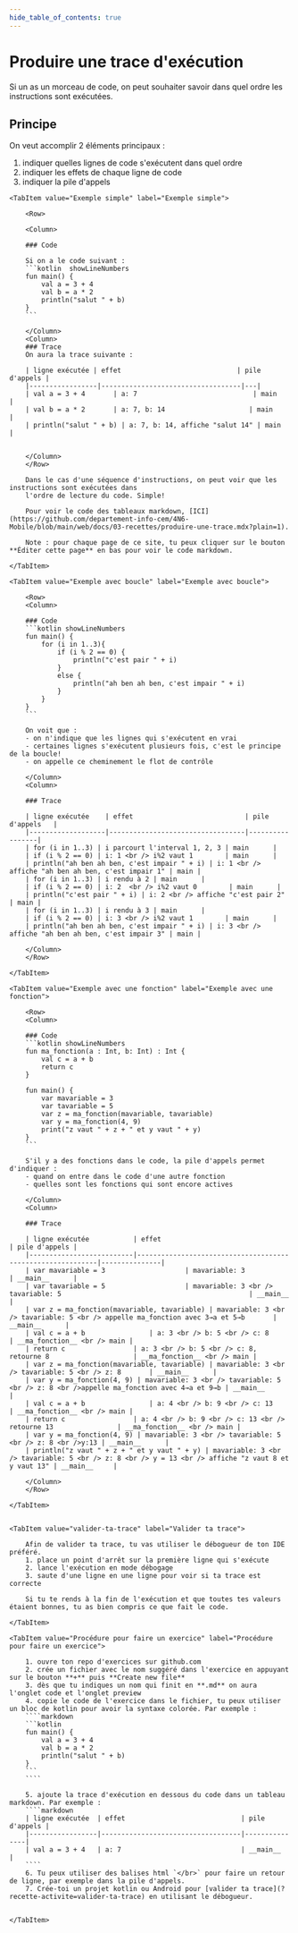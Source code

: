 ```yaml
---
hide_table_of_contents: true
---
```


# Produire une trace d'exécution

Si un as un morceau de code, on peut souhaiter savoir dans quel ordre les instructions sont exécutées.

## Principe

On veut accomplir 2 éléments principaux :
1. indiquer quelles lignes de code s'exécutent dans quel ordre
2. indiquer les effets de chaque ligne de code
3. indiquer la pile d'appels

<Tabs queryString="recette-activite">

    <TabItem value="Exemple simple" label="Exemple simple">

        <Row>

        <Column>

        ### Code

        Si on a le code suivant :
        ```kotlin  showLineNumbers
        fun main() {
            val a = 3 + 4
            val b = a * 2
            println("salut " + b)
        }
        ```

        </Column>
        <Column>
        ### Trace
        On aura la trace suivante :

        | ligne exécutée | effet                             | pile d'appels |
        |-----------------|-----------------------------------|---|
        | val a = 3 + 4       | a: 7                             | main          |
        | val b = a * 2       | a: 7, b: 14                     | main          |
        | println("salut " + b) | a: 7, b: 14, affiche "salut 14" | main          |


        </Column>
        </Row>

        Dans le cas d'une séquence d'instructions, on peut voir que les instructions sont exécutées dans
        l'ordre de lecture du code. Simple!

        Pour voir le code des tableaux markdown, [ICI](https://github.com/departement-info-cem/4N6-Mobile/blob/main/web/docs/03-recettes/produire-une-trace.mdx?plain=1).

        Note : pour chaque page de ce site, tu peux cliquer sur le bouton **Éditer cette page** en bas pour voir le code markdown.

    </TabItem>

    <TabItem value="Exemple avec boucle" label="Exemple avec boucle">

        <Row>
        <Column>

        ### Code
        ```kotlin showLineNumbers
        fun main() {
            for (i in 1..3){
                if (i % 2 == 0) {
                    println("c'est pair " + i)
                }
                else {
                    println("ah ben ah ben, c'est impair " + i)
                }
            }
        }
        ```

        On voit que :
        - on n'indique que les lignes qui s'exécutent en vrai
        - certaines lignes s'exécutent plusieurs fois, c'est le principe de la boucle!
        - on appelle ce cheminement le flot de contrôle

        </Column>
        <Column>

        ### Trace

        | ligne exécutée    | effet                            | pile d'appels   |
        |-------------------|----------------------------------|-----------------|
        | for (i in 1..3) | i parcourt l'interval 1, 2, 3 | main      |
        | if (i % 2 == 0) | i: 1 <br /> i%2 vaut 1        | main      |
        | println("ah ben ah ben, c'est impair " + i) | i: 1 <br /> affiche "ah ben ah ben, c'est impair 1" | main |
        | for (i in 1..3) | i rendu à 2 | main      |
        | if (i % 2 == 0) | i: 2  <br /> i%2 vaut 0        | main      |
        | println("c'est pair " + i) | i: 2 <br /> affiche "c'est pair 2" | main |
        | for (i in 1..3) | i rendu à 3 | main      |
        | if (i % 2 == 0) | i: 3 <br /> i%2 vaut 1        | main      |
        | println("ah ben ah ben, c'est impair " + i) | i: 3 <br /> affiche "ah ben ah ben, c'est impair 3" | main |

        </Column>
        </Row>

    </TabItem>

    <TabItem value="Exemple avec une fonction" label="Exemple avec une fonction">

        <Row>
        <Column>

        ### Code
        ```kotlin showLineNumbers
        fun ma_fonction(a : Int, b: Int) : Int {
            val c = a + b
            return c
        }

        fun main() {
            var mavariable = 3
            var tavariable = 5
            var z = ma_fonction(mavariable, tavariable)
            var y = ma_fonction(4, 9)
            print("z vaut " + z + " et y vaut " + y)
        }
        ```

        S'il y a des fonctions dans le code, la pile d'appels permet d'indiquer :
        - quand on entre dans le code d'une autre fonction
        - quelles sont les fonctions qui sont encore actives

        </Column>
        <Column>

        ### Trace

        | ligne exécutée           | effet                                                      | pile d'appels |
        |--------------------------|------------------------------------------------------------|---------------|
        | var mavariable = 3                    | mavariable: 3                                                    | __main__      |
        | var tavariable = 5                    | mavariable: 3 <br /> tavariable: 5                                               | __main__      |
        | var z = ma_fonction(mavariable, tavariable) | mavariable: 3 <br /> tavariable: 5 <br /> appelle ma_fonction avec 3→a et 5→b       | __main__      |
        | val c = a + b                | a: 3 <br /> b: 5 <br /> c: 8                                        | __ma_fonction__ <br /> main |
        | return c                 | a: 3 <br /> b: 5 <br /> c: 8, retourne 8                     | __ma_fonction__ <br /> main |
        | var z = ma_fonction(mavariable, tavariable) | mavariable: 3 <br /> tavariable: 5 <br /> z: 8       | __main__      |
        | var y = ma_fonction(4, 9) | mavariable: 3 <br /> tavariable: 5 <br /> z: 8 <br />appelle ma_fonction avec 4→a et 9→b | __main__      |
        | val c = a + b                | a: 4 <br /> b: 9 <br /> c: 13                                       | __ma_fonction__ <br /> main |
        | return c                 | a: 4 <br /> b: 9 <br /> c: 13 <br /> retourne 13                | __ma_fonction__ <br /> main |
        | var y = ma_fonction(4, 9) | mavariable: 3 <br /> tavariable: 5 <br /> z: 8 <br />y:13 | __main__      |
        | println("z vaut " + z + " et y vaut " + y) | mavariable: 3 <br /> tavariable: 5 <br /> z: 8 <br /> y = 13 <br /> affiche "z vaut 8 et y vaut 13" | __main__     |

        </Column>
        </Row>

    </TabItem>


    <TabItem value="valider-ta-trace" label="Valider ta trace">

        Afin de valider ta trace, tu vas utiliser le débogueur de ton IDE préféré.
        1. place un point d'arrêt sur la première ligne qui s'exécute
        2. lance l'exécution en mode débogage
        3. saute d'une ligne en une ligne pour voir si ta trace est correcte

        Si tu te rends à la fin de l'exécution et que toutes tes valeurs étaient bonnes, tu as bien compris ce que fait le code.

    </TabItem>

    <TabItem value="Procédure pour faire un exercice" label="Procédure pour faire un exercice">

        1. ouvre ton repo d'exercices sur github.com
        2. crée un fichier avec le nom suggéré dans l'exercice en appuyant sur le bouton **+** puis **Create new file**
        3. dès que tu indiques un nom qui finit en **.md** on aura l'onglet code et l'onglet preview
        4. copie le code de l'exercice dans le fichier, tu peux utiliser un bloc de kotlin pour avoir la syntaxe colorée. Par exemple :
        ````markdown
        ```kotlin
        fun main() {
            val a = 3 + 4
            val b = a * 2
            println("salut " + b)
        }
        ```
        ````

        5. ajoute la trace d'exécution en dessous du code dans un tableau markdown. Par exemple :
        ````markdown
        | ligne exécutée  | effet                             | pile d'appels |
        |-----------------|-----------------------------------|---------------|
        | val a = 3 + 4   | a: 7                              | __main__      |
        ````
        6. Tu peux utiliser des balises html `</br>` pour faire un retour de ligne, par exemple dans la pile d'appels.
        7. Crée-toi un projet kotlin ou Android pour [valider ta trace](?recette-activite=valider-ta-trace) en utilisant le débogueur.


    </TabItem>
</Tabs>